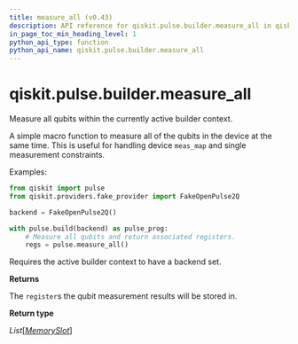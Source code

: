 ```yaml
---
title: measure_all (v0.43)
description: API reference for qiskit.pulse.builder.measure_all in qiskit v0.43
in_page_toc_min_heading_level: 1
python_api_type: function
python_api_name: qiskit.pulse.builder.measure_all
---
```


<span id="qiskit-pulse-builder-measure-all" />

# qiskit.pulse.builder.measure\_all

<Function id="qiskit.pulse.builder.measure_all" isDedicatedPage={true} github="https://github.com/qiskit/qiskit/tree/stable/0.24/qiskit/pulse/builder.py" signature="measure_all()">
  Measure all qubits within the currently active builder context.

  A simple macro function to measure all of the qubits in the device at the same time. This is useful for handling device `meas_map` and single measurement constraints.

  Examples:

  ```python
  from qiskit import pulse
  from qiskit.providers.fake_provider import FakeOpenPulse2Q

  backend = FakeOpenPulse2Q()

  with pulse.build(backend) as pulse_prog:
      # Measure all qubits and return associated registers.
      regs = pulse.measure_all()
  ```

  <Admonition title="Note" type="note">
    Requires the active builder context to have a backend set.
  </Admonition>

  **Returns**

  The `register`s the qubit measurement results will be stored in.

  **Return type**

  *List*\[[*MemorySlot*](qiskit.pulse.channels.MemorySlot "qiskit.pulse.channels.MemorySlot")]
</Function>

